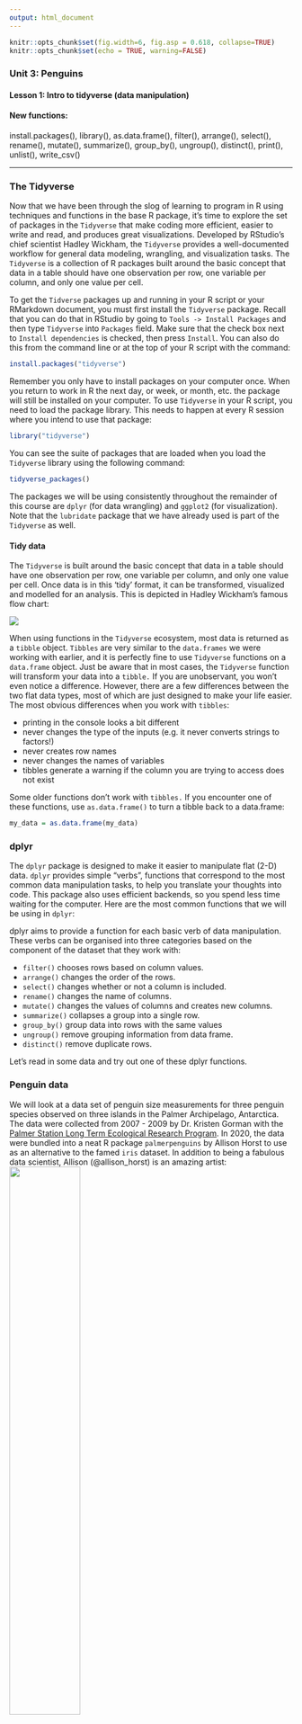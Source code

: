 ```yaml
---
output: html_document
---
```


```r
knitr::opts_chunk$set(fig.width=6, fig.asp = 0.618, collapse=TRUE) 
knitr::opts_chunk$set(echo = TRUE, warning=FALSE)
```


### Unit 3: Penguins
#### Lesson 1: Intro to tidyverse (data manipulation)
#### New functions: 
install.packages(), library(), as.data.frame(), filter(), arrange(), select(), rename(), mutate(), summarize(), group_by(), ungroup(), distinct(), print(), unlist(), write_csv()

***

### The Tidyverse

Now that we have been through the slog of learning to program in R using techniques and functions in the base R package, it's time to explore the set of packages in the `Tidyverse` that make coding more efficient, easier to write and read, and produces great visualizations. Developed by RStudio’s chief scientist Hadley Wickham, the `Tidyverse` provides a well-documented workflow for general data modeling, wrangling, and visualization tasks. The `Tidyverse` is a collection of R packages built around the basic concept that data in a table should have one observation per row, one variable per column, and only one value per cell. 

To get the `Tidverse` packages up and running in your R script or your RMarkdown document, you must first install the `Tidyverse` package. Recall that you can do that in RStudio by going to `Tools -> Install Packages` and then type `Tidyverse` into `Packages` field. Make sure that the check box next to `Install dependencies` is checked, then press `Install`. You can also do this from the command line or at the top of your R script with the command:

```r
install.packages("tidyverse")
```
Remember you only have to install packages on your computer once. When you return to work in R the next day, or week, or month, etc. the package will still be installed on your computer. To use `Tidyverse` in your R script, you need to load the package library. This needs to happen at every R session where you intend to use that package:

```r
library("tidyverse")
```

You can see the suite of packages that are loaded when you load the `Tidyverse` library using the following command:

```r
tidyverse_packages()
```

The packages we will be using consistently throughout the remainder of this course are `dplyr` (for data wrangling) and `ggplot2` (for visualization). Note that the `lubridate` package that we have already used is part of the `Tidyverse` as well. 

#### Tidy data

The `Tidyverse` is built around the basic concept that data in a table should have one observation per row, one variable per column, and only one value per cell. Once data is in this 'tidy' format, it can be transformed, visualized and modelled for an analysis. This is depicted in Hadley Wickham's famous flow chart:

![](doc/Data_wrangling.png)

When using functions in the `Tidyverse` ecosystem, most data is returned as a `tibble` object. `Tibbles` are very similar to the `data.frames` we were working with earlier, and it is perfectly fine to use `Tidyverse` functions on a `data.frame` object. Just be aware that in most cases, the `Tidyverse` function will transform your data into a `tibble.` If you are unobservant, you won't even notice a difference. However, there are a few differences between the two flat data types, most of which are just designed to make your life easier. The most obvious differences when you work with `tibbles`:

+  printing in the console looks a bit different 
+  never changes the type of the inputs (e.g. it never converts strings to factors!)
+  never creates row names
+  never changes the names of variables
+  tibbles generate a warning if the column you are trying to access does not exist

Some older functions don’t work with `tibbles.` If you encounter one of these functions, use `as.data.frame()` to turn a tibble back to a data.frame:

```r
my_data = as.data.frame(my_data)
```

### dplyr

The `dplyr` package is designed to make it easier to manipulate flat (2-D) data. `dplyr` provides simple "verbs", functions that correspond to the most common data manipulation tasks, to help you translate your thoughts into code. This package also uses efficient backends, so you spend less time waiting for the computer. Here are the most common functions that we will be using in `dplyr`:

dplyr aims to provide a function for each basic verb of data manipulation. These verbs can be organised into three categories based on the component of the dataset that they work with:

  * `filter()` chooses rows based on column values.
  * `arrange()` changes the order of the rows.
  * `select()` changes whether or not a column is included.
  * `rename()` changes the name of columns.
  * `mutate()` changes the values of columns and creates new columns.
  * `summarize()` collapses a group into a single row.
  * `group_by()` group data into rows with the same values
  * `ungroup()` remove grouping information from data frame.
  * `distinct()` remove duplicate rows. 

Let's read in some data and try out one of these dplyr functions.

### Penguin data

We will look at a data set of penguin size measurements for three penguin species observed on three islands in the Palmer Archipelago, Antarctica. The data were collected from 2007 - 2009 by Dr. Kristen Gorman with the [Palmer Station Long Term Ecological Research Program](https://pal.lternet.edu/). In 2020, the data were bundled into a neat R package `palmerpenguins` by Allison Horst to use as an alternative to the famed `iris` dataset. In addition to being a fabulous data scientist, Allison (@allison_horst) is an amazing artist:
![](doc/lter_penguins_horst.png){width=50%}

So let's load up the `palmerpenguins` library:

```r
library(palmerpenguins)
```

If you want to get a peek at what's in this library, go over to the `Environment` pane (upper right) in RStudio. Look for the tab that says `Global Environment` and click on the down arrow. Select `package:palmerpenguins` and see what is in this library's environment. There are two datasets in the package called `penguins` and `penguins_raw`. We'll be working with `penguins` over the next few lessons. Let's use some of our favorite data exploration tools to get familiar with the dataset:

```r
head(penguins)
summary(penguins)
dim(penguins)
```

The `dplyr` version of the `head()` function to take a look at the first few values of each variable is `glimpse()`:

```r
glimpse(penguins)
```

I like `head()` better because I like to see my data in column-format, since that's how I usually think about my data frames. You should use whichever function / format you like best. Just don't forget to always look at your data before you try to start an analysis!

### Using dplyr functions: filter()

Now we'll demonstrate how the `dplyr` functions can be used to subset, transform and summarize data. We can use the `filter()` function in `dplyr` to grab only the gentoo penguins:

```r
gentoo = filter(penguins, species=="Gentoo")
```

`filter()` gave us just the subset of Gentoo penguins. Now perhaps we want to grab only the females:

```r
gentoo_ladies = filter(gentoo, sex=="female")
summary(gentoo_ladies)
```

We can see in the summary output that the number of Adelie and Chinstrap penguins now equals zero and the males and NA's have been zeroed out as well. We could have done both of these steps in a single line of code:

```r
gentoo_ladies = filter(penguins, species=="Gentoo", sex=="female")
```

Note again that one of the really nice things about `dplyr` is that the code is easy to read and translate into human thoughts and tasks. 

### The pipe

All of the dplyr functions take a data frame (or tibble) as the first argument. Rather than forcing the user to either save intermediate objects or nest functions, dplyr provides the pipe operator `%>%` from the package `magrittr`. The pipe operator allows us to combine multiple operations in R into a single sequential chain of actions.

Let’s start with a hypothetical example. Say you would like to perform a hypothetical sequence of operations on a hypothetical data frame x using hypothetical functions f(), g(), and h():

1.  Take x *then*
2.  Use x as an input to a function f() *then*
3.  Use the output of f(x) as an input to a function g() *then*
4.  Use the output of g(f(x)) as an input to a function h()

One way to achieve this sequence of operations is by using nesting parentheses as follows:

```
h(g(f(x)))
```

This code isn’t so hard to read since we are applying only three functions: f(), then g(), then h() and each of the functions is short in its name. Further, each of these functions also only has one argument. However, you can imagine that this will get progressively harder to read as the number of functions applied in your sequence increases and the arguments in each function increase as well. This is where the pipe operator %>% comes in handy. %>% takes the output of one function and then “pipes” it to be the input of the next function. Furthermore, a helpful trick is to read %>% as “then” or “and then.” For example, you can obtain the same output as the hypothetical sequence of functions as follows:

```
x %>% 
  f() %>% 
  g() %>% 
  h()
```

You would read this sequence as:

1. Take x *then*
2. Use this output as the input to the next function f() *then*
3. Use this output as the input to the next function g() *then*
4. Use this output as the input to the next function h()

So while both approaches achieve the same goal, the latter is much more human-readable because you can clearly read the sequence of operations line-by-line. 

This is how a single transfomration with `filter()` looks with and without a pipe: 

```r
# These two lines of code are equivalent:
gentoo_ladies = filter(penguins, species=="Gentoo", sex=="female")
gentoo_ladies = penguins %>% filter(species=="Gentoo", sex=="female")
```

This piping style of writing code becomes incredibly efficient when you start to string lots of data manipulation tasks together. 

Now let's use the `summarize()` function to find the mean mass (in grams) of all of the female penguins in the dataset:

```r
female_mean_mass = penguins %>% filter(sex == "female") %>% summarize(mean_mass_g = mean(body_mass_g))
female_mean_mass
```
Note how we used the pipes to string several `dplyr` functions together. We start with the data set that we are interested in working with (`penguins`), then use `filter()` to separate out females only, then use the `summarize()` function to find the mean value of the column `body_mass_g`. Now that you see how we can link several actions together using the `%>%` pipe, let's add some white space to the code to make it even easier to read. The pipe allows you to separate the command chain into new lines in your script document, but when you run the code it is all run together as a single line of code:

```r
female_mean_mass = penguins %>% 
  filter(sex == "female") %>% 
  summarize(mean_mass_g = mean(body_mass_g))
```

This is the standard coding etiquette used when writing piped dplyr commands because it's easier to skim your eye along the left side of the script and get a sense of what actions are occuring and in what order. This may not seem like a big deal at the moment, but as our transformations become more complex, this will greatly improve readability.

This is much cleaner to write, and easier to read, than if we did this in base R: 

```r
female_penguins = penguins[which(penguins$sex == "female"), ] 
female_mean_mass = mean(female_penguins$body_mass_g)

# Or to do it all in one line of code: 
female_mean_mass = mean(unlist(penguins[which(penguins$sex == "female"), "body_mass_g"]))
```

The `dplyr` syntax is simpler, and the name of the original dataset (`penguins`) does not need to be repeated when using `filter()`, unlike when using `which()`. Base R also requires the creation of an interim variable, or if you want it to all fit into one line of code, you must use the `which()` function to subset across rows and columns simultaneously and then `unlist()` your `data.frame` or `tibble` so that it can be read into the `mean()` function as an array. 

### Exercise 1.1

Build a data set that contains only Chinstrap penguins with a flipper length > 200 mm. What is the percentage of females in that subset of data? How does that compare to the percentage of all female Chinstrap penguins included in the original data set? Use the `summary()` function to compare the sex ratio of the full Chinstrap dataset vs. the subset of Chinstrap penguins with a flipper length > 200 mm. Or you can use again subset the data by sex and use the `dim()` function to count the number of rows in the subsetted data. Given this analysis, what do you think the relationship is between sex and flipper length?

### More dplyr functions: filter() group_by() summarize() print()

Now let's ratchet up our analysis a few notches and say that you need to know the mean body mass for each sex of each penguin species. Perhaps you want to throw out unknown sex birds so that they don't bias your data. You can use `group_by()` to indicate that you want to consider each sex and each species as a distinct dataset when you use the `summarize()` function. Let's finish it off by printing it out to the console with `print()`. These may be valuable summary statistics that we want to refer back to when we are writing up our analysis, or perhaps we'll want to include the results in a table in a presentation at a conference. Either way, let's save our new summary table of mean body mass to a `.csv` in our project folder:

```r
penguin_mean_mass = penguins %>% 
  filter(!is.na(sex)) %>%   # Removes rows where sex is NA. Read the ! as the word "not" here - i.e. it flips the logical value
  group_by(species, sex) %>%
  summarize(mean_mass_g = mean(body_mass_g)) %>%
  print()
write_csv(penguin_mean_mass, path="data/processed/peguin_mean_body_mass_g.csv")
```

Note, I used `write_csv()` in the `dplyr` package, but this is almost equivalent to `write.csv()` in base R. It doesn't really matter which write function you use here.

So that's a nice, neat, easy to read analysis that takes advantage of the consistent syntactical format across `dplyr` functions and avoids unnecessary repetition. If we calculated the same summary statistics in base R, we'd have to repeat the analysis separately for each combination of species / sex, or write an unwiedly for loop that stepped through the data subsets.

We used the `mean()` function in our dplyr `summarize()` command, but there are many different summary functions that can be used inside of  `summarize()`:

*  Center:   mean(), median()
*  Spread:   sd(), IQR(), mad()
*  Range:    min(), max(), quantile()
*  Position: first(), last(), nth(),
*  Count:    n(), n_distinct()
*  Logical:  any(), all()

### Exercise 1.2

Repeat Exercise 1.1, but this time use `group_by()` along with the `n()` function inside `summarize()` to count the number of Chinstrap penguins of each sex. Again compare the sex ratio of all Chinstrap observations vs. the sex ratio of Chinstrap penguins with a flipper length > 200 mm.

### More dplyr functions: group_by() summarize() mutate() distinct() select() arrange()

Here are a few more examples of simple things you can do with `dplyr`:

```r
# Which species has the most observations?
n_by_species = penguins %>%
  group_by(species) %>%
  summarize(n = n()) %>%
  print()

# Use mutate() to convert body mass units:
penguins_for_america = penguins %>%
  mutate(body_mass_lb = body_mass_g * 0.0022) # 0.0022 lb/g

# Quickly display the names of all of the islands surveyed:
penguins %>%
  distinct(island)

# Remove bill data:
penguins_no_bill = penguins %>%
  select(-bill_length_mm, bill_depth_mm)

# Sort data by island, then species, then sex:
penguins_sorted = penguins %>%
  arrange(island, species, sex)
```

### Exercise 1.3

What is the mean bill length (in inches) of Adelie penguins found on either Dream island or Biscoe island? What is the standard deviation? Is the mean larger or smaller than the mean bill length of Adelie penguins found on Torgersen island?

### More Information:

The official (recommended, not required) text assigned for this class is R for Data Science by Hadely Wickham and Garrett Grolemund:

https://r4ds.had.co.nz/

Since Hadley is the developer of the `Tidyvserse` suite of packages, his text is a great resource for learning more about `dplyr.`

### Acknowledgements

Dr. Allison Horst at the Bren School at UC Santa Barbara is one of the masterminds of the `palmerpenguins` R package. She has created a lot of R training content that has been inspirational here and other places throughout the course. She hosts a great website and lots of content on GitHub that is worth perusing if you are interested in diving deeper into data science in R:

https://allisonhorst.github.io/

Allison's data science-themed artwork is especially unique and inspirational:

https://github.com/allisonhorst/stats-illustrations




